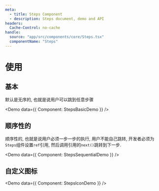 ```yaml
---
meta:
  - title: Steps Component
  - description: Steps document, demo and API
headers:
  Cache-Control: no-cache
handle:
  source: "app/src/components/core/Steps.tsx"
  componentName: "Steps"
---
```



# 使用

## 基本

默认是无序的, 也就是说用户可以跳到任意步骤

<Demo data={{ Component: StepsBasicDemo }} />

## 顺序性的

顺序性的, 也就是说用户必须一步一步的执行, 用户不能自己跳转, 开发者必须为`Steps`组件设置`ref`引用, 然后调用引用的`next()`跳转到下一步.

<Demo data={{ Component: StepsSequentialDemo }} />

## 自定义图标

<Demo data={{ Component: StepsIconDemo }} />
